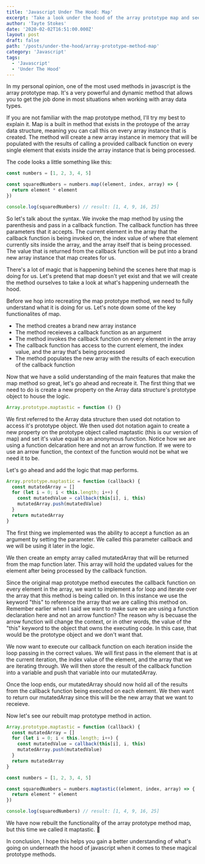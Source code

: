 ```yaml
---
title: 'Javascript Under The Hood: Map'
excerpt: 'Take a look under the hood of the array prototype map and see what is actually going on behind the scenes.'
author: 'Tayte Stokes'
date: '2020-02-02T16:51:00.000Z'
layout: post
draft: false
path: '/posts/under-the-hood/array-prototype-method-map'
category: 'Javascript'
tags:
  - 'Javascript'
  - 'Under The Hood'
---
```


In my personal opinion, one of the most used methods in javascript is the array prototype map. It's a very powerful and dynamic method that allows you to get the job done in most situations when working with array data types.

If you are not familiar with the map prototype method, I'll try my best to explain it. Map is a built in method that exists in the protoype of the array data structure, meaning you can call this on every array instance that is created. The method will create a new array instance in memory that will be populated with the results of calling a provided callback function on every single element that exists inside the array instance that is being processed.

The code looks a little something like this:

```js
const numbers = [1, 2, 3, 4, 5]

const squaredNumbers = numbers.map((element, index, array) => {
  return element * element
})

console.log(squaredNumbers) // result: [1, 4, 9, 16, 25]
```

So let's talk about the syntax. We invoke the map method by using the parenthesis and pass in a callback function. The callback function has three parameters that it accepts. The current element in the array that the callback function is being invoked on, the index value of where that element currently sits inside the array, and the array itself that is being processed. The value that is returned from the callback function will be put into a brand new array instance that map creates for us.

There's a lot of magic that is happening behind the scenes here that map is doing for us. Let's pretend that map doesn't yet exist and that we will create the method ourselves to take a look at what's happening underneath the hood.

Before we hop into recreating the map prototype method, we need to fully understand what it is doing for us. Let's note down some of the key functionalites of map.

- The method creates a brand new array instance
- The method receieves a callback function as an argument
- The method invokes the callback function on every element in the array
- The callback function has access to the current element, the index value, and the array that's being processed
- The method populates the new array with the results of each execution of the callback function

Now that we have a solid understanding of the main features that make the map method so great, let's go ahead and recreate it. The first thing that we need to do is create a new property on the Array data structure's prototype object to house the logic.

```js
Array.prototype.maptastic = function () {}
```

We first referred to the Array data structure then used dot notation to access it's prototype object. We then used dot notation again to create a new property on the prototype object called maptastic (this is our version of map) and set it's value equal to an anonymous function. Notice how we are using a function delcaration here and not an arrow function. If we were to use an arrow function, the context of the function would not be what we need it to be.

Let's go ahead and add the logic that map performs.

```js
Array.prototype.maptastic = function (callback) {
  const mutatedArray = []
  for (let i = 0; i < this.length; i++) {
    const mutatedValue = callback(this[i], i, this)
    mutatedArray.push(mutatedValue)
  }
  return mutatedArray
}
```

The first thing we implemented was the ability to accept a function as an argument by setting the parameter. We called this parameter callback and we will be using it later in the logic.

We then create an empty array called mutatedArray that will be returned from the map function later. This array will hold the updated values for the element after being processed by the callback function.

Since the original map prototype method executes the callback function on every element in the array, we want to implement a for loop and iterate over the array that this method is being called on. In this instance we use the keyword "this" to reference the array that we are calling this method on. Remember earlier when I said we want to make sure we are using a function declaration here and not an arrow function? The reason why is becuase the arrow function will change the context, or in other words, the value of the "this" keyword to the object that owns the executing code. In this case, that would be the prototype object and we don't want that.

We now want to execute our callback function on each iteration inside the loop passing in the correct values. We will first pass in the element that is at the current iteration, the index value of the element, and the array that we are iterating through. We will then store the result of the callback function into a variable and push that variable into our mutatedArray.

Once the loop ends, our mutatedArray should now hold all of the results from the callback function being executed on each element. We then want to return our mutatedArray since this will be the new array that we want to receieve.

Now let's see our rebuilt map prototype method in action.

```js
Array.prototype.maptastic = function (callback) {
  const mutatedArray = []
  for (let i = 0; i < this.length; i++) {
    const mutatedValue = callback(this[i], i, this)
    mutatedArray.push(mutatedValue)
  }
  return mutatedArray
}

const numbers = [1, 2, 3, 4, 5]

const squaredNumbers = numbers.maptastic((element, index, array) => {
  return element * element
})

console.log(squaredNumbers) // result: [1, 4, 9, 16, 25]
```

We have now rebuilt the functionality of the array prototype method map, but this time we called it maptastic. 🎉

In conclusion, I hope this helps you gain a better understanding of what's going on underneath the hood of javascript when it comes to these magical prototype methods.
